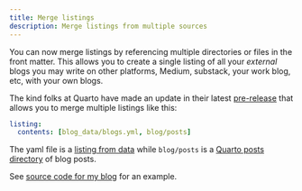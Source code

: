 ```yaml
---
title: Merge listings
description: Merge listings from multiple sources
---
```



You can now merge listings by referencing multiple directories or files in the front matter.  This allows you to create a single listing of all your _external_ blogs you may write on other platforms, Medium, substack, your work blog, etc, with your own blogs.  

The kind folks at Quarto have made an update in their latest [pre-release](https://quarto.org/docs/download/prerelease.html) that allows you to merge multiple listings like this:

```yaml
listing:
  contents: [blog_data/blogs.yml, blog/posts]
```

The yaml file is a [listing from data](listings-from-data.qmd) while `blog/posts` is a [Quarto posts directory](https://quarto.org/docs/websites/website-blog.html#posts-directory) of blog posts.

See [source code for my blog](https://github.com/hamelsmu/hamel/blob/master/index.qmd) for an example.

